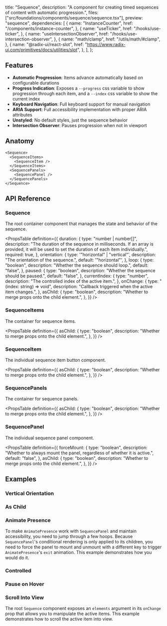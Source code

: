   title: "Sequence",
  description:
    "A component for creating timed sequences of content with automatic progression.",
  files: ["src/foundations/components/sequence/sequence.tsx"],
  preview: "sequence",
  dependencies: [
    {
      name: "InstanceCounter",
      href: "/components/instance-counter",
    },
    {
      name: "useTicker",
      href: "/hooks/use-ticker",
    },
    {
      name: "useIntersectionObserver",
      href: "/hooks/use-intersection-observer",
    },
    {
      name: "math/clamp",
      href: "/utils/math/#clamp",
    },
    {
      name: "@radix-ui/react-slot",
      href: "https://www.radix-ui.com/primitives/docs/utilities/slot",
    },
  ],
};

## Features

- **Automatic Progression**: Items advance automatically based on configurable durations
- **Progress Indication**: Exposes a `--progress` css variable to show progression through each item, and a `--index` css variable to show the current index
- **Keyboard Navigation**: Full keyboard support for manual navigation
- **ARIA Support**: Full accessibility implementation with proper ARIA attributes
- **Unstyled**: No default styles, just the sequence behavior
- **Intersection Observer**: Pauses progression when not in viewport

## Anatomy

```tsx
<Sequence>
  <SequenceItems>
    <SequenceItem />
  </SequenceItems>
  <SequencePanels>
    <SequencePanel />
  </SequencePanels>
</Sequence>
```

## API Reference

### Sequence

The root container component that manages the state and behavior of the sequence.

<PropsTable
  definition={{
    duration: {
      type: "number | number[]",
      description:
        "The duration of the sequence in milliseconds. If an array is provided, it will be used to set the duration of each item individually.",
      required: true,
    },
    orientation: {
      type: '"horizontal" | "vertical"',
      description: "The orientation of the sequence.",
      default: '"horizontal"',
    },
    loop: {
      type: "boolean",
      description: "Whether the sequence should loop.",
      default: "false",
    },
    paused: {
      type: "boolean",
      description: "Whether the sequence should be paused.",
      default: "false",
    },
    currentIndex: {
      type: "number",
      description: "The controlled index of the active item.",
    },
    onChange: {
      type: "(index: string) => void",
      description: "Callback triggered when the active item changes.",
    },
    asChild: {
      type: "boolean",
      description: "Whether to merge props onto the child element.",
    },
  }}
/>

### SequenceItems

The container for sequence items.

<PropsTable
  definition={{
    asChild: {
      type: "boolean",
      description: "Whether to merge props onto the child element.",
    },
  }}
/>

### SequenceItem

The individual sequence item button component.

<PropsTable
  definition={{
    asChild: {
      type: "boolean",
      description: "Whether to merge props onto the child element.",
    },
  }}
/>

### SequencePanels

The container for sequence panels.

<PropsTable
  definition={{
    asChild: {
      type: "boolean",
      description: "Whether to merge props onto the child element.",
    },
  }}
/>

### SequencePanel

The individual sequence panel component.

<PropsTable
  definition={{
    forceMount: {
      type: "boolean",
      description:
        "Whether to always mount the panel, regardless of whether it is active.",
      default: "false",
    },
    asChild: {
      type: "boolean",
      description: "Whether to merge props onto the child element.",
    },
  }}
/>

## Examples

### Vertical Orientation

<Preview slug="sequence-vertical" />

### As Child

<Preview slug="sequence-as-child" />

### Animate Presence

To make `AnimatePresence` work with `SequencePanel` and maintain accessibility, you need to jump through a few hoops. Because `SequencePanel`'s conditional rendering is only applied to its children, you need to force the panel to mount and unmount with a different key to trigger `AnimatePresence`'s `exit` animation. This example demonstrates how you would do it.

<Preview slug="sequence-motion" />

### Controlled

<Preview slug="sequence-controlled" />

### Pause on Hover

<Preview slug="sequence-pause-hover" />

### Scroll Into View

The root `Sequence` component exposes an `elements` argument in its `onChange` prop that allows you to manipulate the active items. This example demonstrates how to scroll the active item into view.

<Preview slug="sequence-scroll-into-view" />

